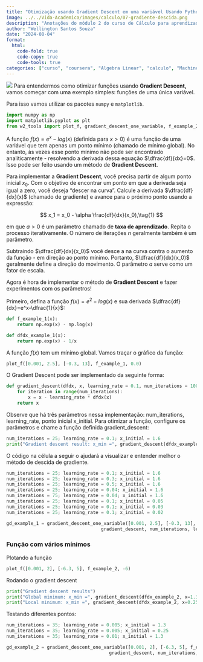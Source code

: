 ---
title: "Otimização usando Gradient Descent em uma variável Usando Python"
image: ../../Vida-Academica/images/calculo/07-gradiente-descida.png
description: "Anotações do módulo 2 do curso de Cálculo para aprendizado de máquina e ciência de dados"
author: "Wellington Santos Souza"
date: "2024-08-04"
format: 
  html:
    code-fold: true
    code-copy: true
    code-tools: true
categories: ["curso", "coursera", "Algebra Linear", "calculo", "Machine Learning", "Data Science", "Deep Learning", "Python", "R", "Algebra Linear"]
---

![](../../Vida-Academica/images/calculo/07-gradiente-descida.png){fig-alt="Capa" fig-title="Capa"}
Para entendermos como otimizar funções usando **Gradient Descent,** vamos começar com uma exemplo simples: funções de uma única variável. 

Para isso vamos utilizar os pacotes `numpy` e `matplotlib`.
```{python}
import numpy as np
import matplotlib.pyplot as plt
from w2_tools import plot_f, gradient_descent_one_variable, f_example_2, dfdx_example_2
```

A função $f(x) = e^x - log(x)$ (definida para $x>0$) é uma função de uma variável que tem apenas um ponto mínimo (chamado de mínimo global). No entanto, às vezes esse ponto mínimo não pode ser encontrado analiticamente - resolvendo a derivada dessa equação $\dfrac{df}{dx}=0$. Isso pode ser feito usando um método de **Gradient Descent**.

Para implementar a **Gradient Descent**, você precisa partir de algum ponto inicial $x_0$. Com o objetivo de encontrar um ponto em que a derivada seja igual a zero, você deseja "descer na curva". Calcule a derivada $\dfrac{df}{dx}(x)$ (chamado de gradiente) e avance para o próximo ponto usando a expressão:

$$
x_1 = x_0 - \alpha \frac{df}{dx}(x_0),\tag{1}
$$

em que $a>0$ é um parâmetro chamado de **taxa de aprendizado**. Repita o processo iterativamente. O número de iterações $n$ geralmente também é um parâmetro.

Subtraindo $\dfrac{df}{dx}(x_0)$ você desce a na curva contra o aumento da função - em direção ao ponto mínimo. Portanto, $\dfrac{df}{dx}(x_0)$ geralmente define a direção do movimento. O parâmetro $a$ serve como um fator de escala.

Agora é hora de implementar o método de **Gradient Descent** e fazer experimentos com os parâmetros!

Primeiro, defina a função $f(x)=e^2-log(x)$ e sua derivada $\dfrac{df}{dx}=e^x-\dfrac{1}{x}$:

```{python}
def f_example_1(x):
    return np.exp(x) - np.log(x)

def dfdx_example_1(x):
    return np.exp(x) - 1/x
```

A função $f(x)$ tem um mínimo global. Vamos traçar o gráfico da função:
```{python}
plot_f([0.001, 2.5], [-0.3, 13], f_example_1, 0.0)
```
O Gradient Descent pode ser implementado da seguinte forma:
```{python}
def gradient_descent(dfdx, x, learning_rate = 0.1, num_iterations = 100):
    for iteration in range(num_iterations):
        x = x - learning_rate * dfdx(x)
    return x
```

Observe que há três parâmetros nessa implementação: num_iterations, learning_rate, ponto inicial x_initial. Para otimizar a função, configure os parâmetros e chame a função definida gradient_descent:
```{python}
num_iterations = 25; learning_rate = 0.1; x_initial = 1.6
print("Gradient descent result: x_min =", gradient_descent(dfdx_example_1, x_initial, learning_rate, num_iterations)) 
```
O código na célula a seguir o ajudará a visualizar e entender melhor o método de descida de gradiente.
```{python}
num_iterations = 25; learning_rate = 0.1; x_initial = 1.6
num_iterations = 25; learning_rate = 0.3; x_initial = 1.6
num_iterations = 25; learning_rate = 0.5; x_initial = 1.6
num_iterations = 25; learning_rate = 0.04; x_initial = 1.6
num_iterations = 75; learning_rate = 0.04; x_initial = 1.6
num_iterations = 25; learning_rate = 0.1; x_initial = 0.05
num_iterations = 25; learning_rate = 0.1; x_initial = 0.03
num_iterations = 25; learning_rate = 0.1; x_initial = 0.02

gd_example_1 = gradient_descent_one_variable([0.001, 2.5], [-0.3, 13], f_example_1, dfdx_example_1, 
                                   gradient_descent, num_iterations, learning_rate, x_initial, 0.0, [0.35, 9.5])
```
### Função com vários mínimos

Plotando a função
```{python}
plot_f([0.001, 2], [-6.3, 5], f_example_2, -6)

```
Rodando o gradient descent
```{python}
print("Gradient descent results")
print("Global minimum: x_min =", gradient_descent(dfdx_example_2, x=1.3, learning_rate=0.005, num_iterations=35)) 
print("Local minimum: x_min =", gradient_descent(dfdx_example_2, x=0.25, learning_rate=0.005, num_iterations=35)) 
```

Testando diferentes pontos:
```{python}
num_iterations = 35; learning_rate = 0.005; x_initial = 1.3
num_iterations = 35; learning_rate = 0.005; x_initial = 0.25
num_iterations = 35; learning_rate = 0.01; x_initial = 1.3

gd_example_2 = gradient_descent_one_variable([0.001, 2], [-6.3, 5], f_example_2, dfdx_example_2, 
                                      gradient_descent, num_iterations, learning_rate, x_initial, -6, [0.1, -0.5])
```
































